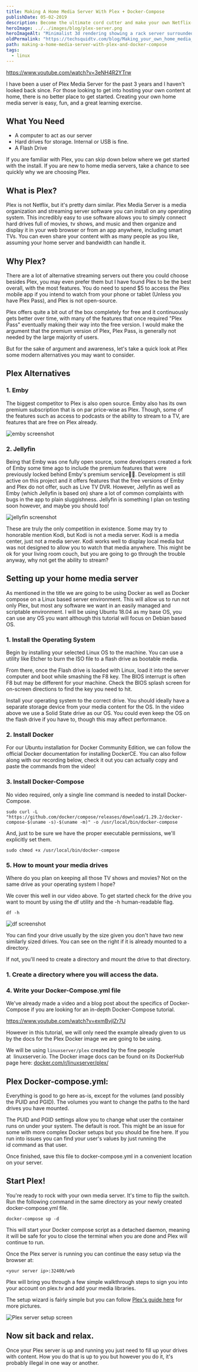```yaml
---
title: Making A Home Media Server With Plex + Docker-Compose
publishDate: 05-02-2019
description: Become the ultimate cord cutter and make your own Netflix-like service at home with an old computer running Docker-Compose and Plex.
heroImage: ../../images/blog/plex-server.png
heroImageAlt: "Minimalist 3d rendering showing a rack server surrounded by VHS tapes with their tape pulled out. Image created by TechSquidTV in Blender."
oldPermalink: "https://techsquidtv.com/blog/Making_your_own_home_media_server_with_plex_and_Docker-Compose"
path: making-a-home-media-server-with-plex-and-docker-compose
tags:
  - linux
---
```


https://www.youtube.com/watch?v=3eNH4R2YTrw

I have been a user of Plex Media Server for the past 3 years and I haven't looked back since. For those looking to get into hosting your own content at home, there is no better place to get started. Creating your own home media server is easy, fun, and a great learning exercise.

## What You Need

- A computer to act as our server
- Hard drives for storage. Internal or USB is fine.
- A Flash Drive

If you are familiar with Plex, you can skip down below where we get started with the install. If you are new to home media servers, take a chance to see quickly why we are choosing Plex.

## What is Plex?

Plex is not Netflix, but it's pretty darn similar. Plex Media Server is a media organization and streaming server software you can install on any operating system. This incredibly easy to use software allows you to simply connect hard drives full of movies, tv shows, and music and then organize and display it in your web browser or from an app anywhere, including smart TVs. You can even share your content with as many people as you like, assuming your home server and bandwidth can handle it.

## Why Plex?

There are a lot of alternative streaming servers out there you could choose besides Plex, you may even prefer them but I have found Plex to be the best overall, with the most features. You do need to spend $5 to access the Plex mobile app if you intend to watch from your phone or tablet (Unless you have Plex Pass), and Plex is not open-source.

Plex offers quite a bit out of the box completely for free and it continuously gets better over time, with many of the features that once required "Plex Pass" eventually making their way into the free version. I would make the argument that the premium version of Plex, Plex Pass, is generally not needed by the large majority of users.

But for the sake of argument and awareness, let's take a quick look at Plex some modern alternatives you may want to consider.

## Plex Alternatives

### 1. Emby

The biggest competitor to Plex is also open source. Emby also has its own premium subscription that is on par price-wise as Plex. Though, some of the features such as access to podcasts or the ability to stream to a TV, are features that are free on Plex already.

<Image src={Emby} alt="emby screenshot" />

### 2. Jellyfin

Being that Emby was one fully open source, some developers created a fork of Emby some time ago to include the premium features that were previously locked behind Emby's premium service🤷‍♂️. Development is still active on this project and it offers features that the free versions of Emby and Plex do not offer, such as Live TV DVR. However, Jellyfin as well as Emby (which Jellyfin is based on) share a lot of common complaints with bugs in the app to plain sluggishness. Jellyfin is something I plan on testing soon however, and maybe you should too!

<Image src={JellyFin} alt="jellyfin screenshot" />

These are truly the only competition in existence. Some may try to honorable mention Kodi, but Kodi is not a media server. Kodi is a media center, just not a media server. Kodi works well to display local media but was not designed to allow you to watch that media anywhere. This might be ok for your living room couch, but you are going to go through the trouble anyway, why not get the ability to stream?

## Setting up your home media server

As mentioned in the title we are going to be using Docker as well as Docker compose on a Linux based server environment. This will allow us to run not only Plex, but most any software we want in an easily managed and scriptable environment. I will be using Ubuntu 18.04 as my base OS, you can use any OS you want although this tutorial will focus on Debian based OS.

### 1. Install the Operating System

Begin by installing your selected Linux OS to the machine. You can use a utility like Etcher to burn the ISO file to a flash drive as bootable media.

From there, once the Flash drive is loaded with Linux, load it into the server computer and boot while smashing the F8 key. The BIOS interrupt is often F8 but may be different for your machine. Check the BIOS splash screen for on-screen directions to find the key you need to hit.

Install your operating system to the correct drive. You should ideally have a separate storage device from your media content for the OS. In the video above we use a Solid State drive as our OS. You could even keep the OS on the flash drive if you have to, though this may affect performance.

### 2. Install Docker

For our Ubuntu installation for Docker Community Edition, we can follow the official Docker documentation for installing DockerCE. You can also follow along with our recording below, check it out you can actually copy and paste the commands from the video!

### 3. Install Docker-Compose

No video required, only a single line command is needed to install Docker-Compose.

```shell
sudo curl -L "https://github.com/docker/compose/releases/download/1.29.2/docker-compose-$(uname -s)-$(uname -m)" -o /usr/local/bin/docker-compose
```

And, just to be sure we have the proper executable permissions, we'll explicitly set them.

```shell
sudo chmod +x /usr/local/bin/docker-compose
```

### 5. How to mount your media drives

Where do you plan on keeping all those TV shows and movies? Not on the same drive as your operating system I hope?

We cover this well in our video above. To get started check for the drive you want to mount by using the df utility and the -h human-readable flag.

```shell
df -h
```

<Image src={DFUtil} alt="df screenshot" />

You can find your drive usually by the size given you don't have two new similarly sized drives. You can see on the right if it is already mounted to a directory.

If not, you'll need to create a directory and mount the drive to that directory.

### 1. Create a directory where you will access the data.

### 4. Write your Docker-Compose.yml file

We've already made a video and a blog post about the specifics of Docker-Compose if you are looking for an in-depth Docker-Compose tutorial.

https://www.youtube.com/watch?v=exmBvjlZr7U

However in this tutorial, we will only need the example already given to us by the docs for the Plex Docker image we are going to be using.

We will be using `linuxserver/plex` created by the fine people at  linuxserver.io. The Docker image docs can be found on its DockerHub page here: [docker.com/r/linuxserver/plex/](https://hub.docker.com/r/linuxserver/plex/)

## Plex Docker-compose.yml:

Everything is good to go here as-is, except for the volumes (and possibly the PUID and PGID). The volumes you want to change the paths to the hard drives you have mounted.

The PUID and PGID settings allow you to change what user the container runs on under your system. The default is root. This might be an issue for some with more complex Docker setups but you should be fine here. If you run into issues you can find your user's values by just running the id command as that user.

Once finished, save this file to docker-compose.yml in a convenient location on your server.

## Start Plex!

You're ready to rock with your own media server. It's time to flip the switch. Run the following command in the same directory as your newly created docker-compose.yml file.

```
docker-compose up -d
```

This will start your Docker compose script as a detached daemon, meaning it will be safe for you to close the terminal when you are done and Plex will continue to run.

Once the Plex server is running you can continue the easy setup via the browser at:

```
<your server ip>:32400/web
```

Plex will bring you through a few simple walkthrough steps to sign you into your account on plex.tv and add your media libraries.

The setup wizard is fairly simple but you can follow [Plex's guide here](https://support.plex.tv/articles/200288896-basic-setup-wizard/) for more pictures.

<Image src={PlexSetup} alt="Plex server setup screen" />

## Now sit back and relax.

Once your Plex server is up and running you just need to fill up your drives with content. How you do that is up to you but however you do it, it's probably illegal in one way or another.
